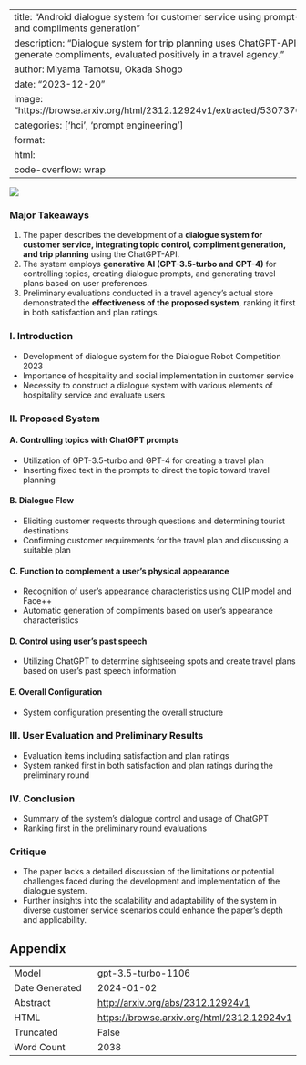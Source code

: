 
---
title: "Android dialogue system for customer service using prompt-based topic control and compliments generation"
description: "Dialogue system for trip planning uses ChatGPT-API to control topics and generate compliments, evaluated positively in a travel agency."
author: Miyama Tamotsu, Okada Shogo
date: "2023-12-20"
image: "https://browse.arxiv.org/html/2312.12924v1/extracted/5307376/fig/dialogue_flow.png"
categories: ['hci', 'prompt engineering']
format:
  html:
    code-overflow: wrap
---

![](https://browse.arxiv.org/html/2312.12924v1/extracted/5307376/fig/dialogue_flow.png)

### Major Takeaways
1. The paper describes the development of a **dialogue system for customer service, integrating topic control, compliment generation, and trip planning** using the ChatGPT-API.
2. The system employs **generative AI (GPT-3.5-turbo and GPT-4)** for controlling topics, creating dialogue prompts, and generating travel plans based on user preferences.
3. Preliminary evaluations conducted in a travel agency’s actual store demonstrated the **effectiveness of the proposed system**, ranking it first in both satisfaction and plan ratings.

### I. Introduction
- Development of dialogue system for the Dialogue Robot Competition 2023
- Importance of hospitality and social implementation in customer service
- Necessity to construct a dialogue system with various elements of hospitality service and evaluate users

### II. Proposed System
#### A. Controlling topics with ChatGPT prompts
- Utilization of GPT-3.5-turbo and GPT-4 for creating a travel plan
- Inserting fixed text in the prompts to direct the topic toward travel planning

#### B. Dialogue Flow
- Eliciting customer requests through questions and determining tourist destinations
- Confirming customer requirements for the travel plan and discussing a suitable plan

#### C. Function to complement a user’s physical appearance
- Recognition of user's appearance characteristics using CLIP model and Face++
- Automatic generation of compliments based on user's appearance characteristics

#### D. Control using user’s past speech
- Utilizing ChatGPT to determine sightseeing spots and create travel plans based on user’s past speech information

#### E. Overall Configuration
- System configuration presenting the overall structure

### III. User Evaluation and Preliminary Results
- Evaluation items including satisfaction and plan ratings
- System ranked first in both satisfaction and plan ratings during the preliminary round

### IV. Conclusion
- Summary of the system's dialogue control and usage of ChatGPT
- Ranking first in the preliminary round evaluations

### Critique
- The paper lacks a detailed discussion of the limitations or potential challenges faced during the development and implementation of the dialogue system.
- Further insights into the scalability and adaptability of the system in diverse customer service scenarios could enhance the paper's depth and applicability.

## Appendix

|          |          |
|----------|----------|
| Model     | gpt-3.5-turbo-1106       |
| Date Generated     | 2024-01-02       |
| Abstract | [http://arxiv.org/abs/2312.12924v1](http://arxiv.org/abs/2312.12924v1)        |
| HTML     | [https://browse.arxiv.org/html/2312.12924v1](https://browse.arxiv.org/html/2312.12924v1)       |
| Truncated       | False       |
| Word Count       | 2038       |
